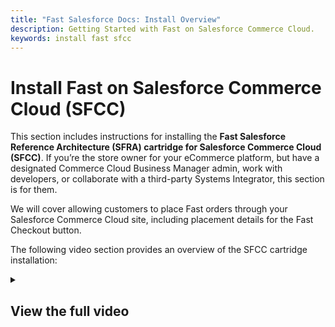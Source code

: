 ```yaml
---
title: "Fast Salesforce Docs: Install Overview"
description: Getting Started with Fast on Salesforce Commerce Cloud.
keywords: install fast sfcc
---
```



# Install Fast on Salesforce Commerce Cloud (SFCC)

This section includes instructions for installing the **Fast Salesforce Reference Architecture (SFRA) cartridge for Salesforce Commerce Cloud (SFCC)**. If you’re the store owner for your eCommerce platform, but have a designated Commerce Cloud Business Manager admin, work with developers, or collaborate with a third-party Systems Integrator, this section is for them.

We will cover allowing customers to place Fast orders through your Salesforce Commerce Cloud site, including placement details for the Fast Checkout button.

The following video section provides an overview of the SFCC cartridge installation:

<YouTubeVideoEmbed
  embedId="MVnZudopLMI"
  start="0"
  end="36"
  videoTitle="Introduction"
/>

<details><summary><h2>View the full video</h2></summary>
<p>

<YouTubeVideoEmbed embedId="MVnZudopLMI" videoTitle="Upload Fast Cartridge" />

</p>
</details>
